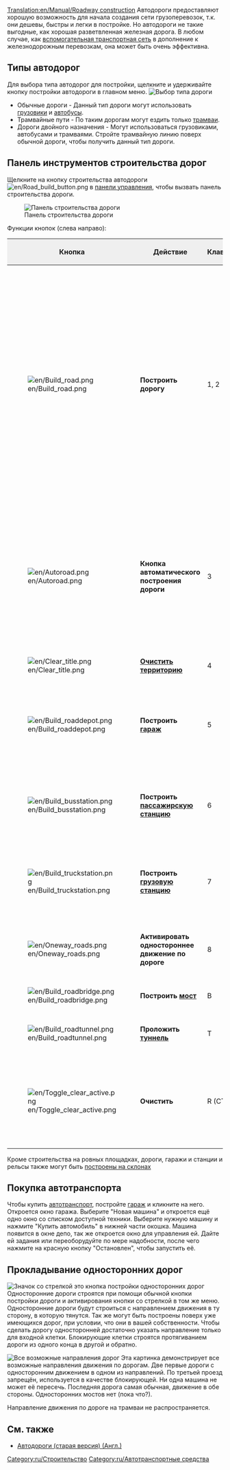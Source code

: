 [[Translation:en/Manual/Roadway construction]]
{{ru/Оглавление}}
Автодороги предоставляют хорошую возможность для начала создания сети грузоперевозок, т.к. они дешевы, быстры и легки в постройке. Но автодороги не такие выгодные, как хорошая разветвленная железная дорога. В любом случае, как  [[en/Manual/Feeder service|вспомогательная транспортная сеть]] в дополнение к железнодорожным перевозкам, она может быть очень эффективна. 

==Типы автодорог==
Для выбора типа автодорог для постройки, щелкните и удерживайте кнопку постройки автодороги в главном меню.
[[File:ru/Roadmenu.png|none|frame|Выбор типа дороги]]
* Обычные дороги - Данный тип дороги могут использовать [[ru/Manual/Автотранспорт|грузовики]] и [[ru/Manual/Base Set/Road Vehicles/Автобус|автобусы]].
* Трамвайные пути - По таким дорогам могут ездить только [[ru/Manual/Трамваи|трамваи]].
* Дороги двойного назначения - Могут использоваться грузовиками, автобусами и трамваями.  Стройте трамвайную линию поверх обычной дороги, чтобы получить данный тип дороги.

==Панель инструментов строительства дорог==
Щелкните на кнопку строительства автодороги [[File:en/Road build button.png]] в [[ru/Manual/Интерфейс игры#Панель управления|панели управления]], чтобы вызвать панель строительства дороги.

[[File:ru/Road construction.png|none|frame|Панель строительства дороги]]

Функции кнопок (слева направо):
{|border="2" width="auto" cellspacing="4" cellpadding="3" rules="all" style="margin:1em 1em 1em 0; border:solid 1px #AAAAAA;"
!width='46' style="background:#efefef;"|Кнопка
!width='150' style="background:#efefef;"|Действие
!style="background:#efefef;"|Клавиша
!style="background:#efefef;"|Описание
|-
|[[File:en/Build road.png]]
|'''Построить дорогу'''||1, 2||Строит дорогу в выбранном направлении; нужно щелкнуть на местности и тащить указатель. Замечание: работает с разрешением в половину клетки. Если вы щелкните на правую половину клетки и потащите вправо, то дорога начнется с половины клетки. То же самое относится и к концу клетки.
|-
|[[File:en/Autoroad.png]]||'''Кнопка автоматического построения дороги'''||3|| Очень эффективный инструмент для постройки дорог в любом направлении (может показаться довольно сложным поначалу). Если зажать Ctrl, то очень легко стирает дорогу. 
|-
|[[File:en/Clear title.png]]||'''[[ru/Manual/Ландшафтный дизайн|Очистить территорию]]'''||4||Сносит все на клетке.
|-
|[[File:en/Build roaddepot.png]]||'''Построить [[ru/Manual/Депо|гараж]]'''||5||Открывает окно постройки гаража с различной ориентацией по сторонам света.
|-
|[[File:en/Build busstation.png]]||'''Построить [[ru/Manual/Станции|пассажирскую станцию]]'''||6||Открывает окно для постройки автобусных остановок различной конфигурации.
|-
|[[File:en/Build truckstation.png]]||'''Построить [[ru/Manual/Станции|грузовую станцию]]'''||7||Открывает окно для постройки грузовых станций различной конфигурации.
|-
|[[File:en/Oneway roads.png]]||'''Активировать одностороннее движение по дороге'''||8||Позволяет создать дороги с односторонним движением.
|-
|[[File:en/Build roadbridge.png]]||'''Построить [[ru/Manual/Мосты|мост]]'''||B||Позволяет создать мост.
|-
|[[File:en/Build roadtunnel.png]]||'''Проложить [[ru/Manual/Туннели|туннель]]'''||T||Позволяет построить туннель.
|-
|[[File:en/Toggle clear active.png]]||'''Очистить'''||R (CTRL)||Выбрать другой инструмент и очистить этот участок. Состояние также меняется при нажатом Ctrl.
|}

Кроме строительства на ровных площадках, дороги, гаражи и станции и рельсы также могут быть [[ru/Archive/Manual/Settings/Строить на склонах|построены на склонах]]

==Покупка автотранспорта==
Чтобы купить [[ru/Manual/Автотранспорт|автотранспорт]], постройте [[ru/Manual/Депо|гараж]] и кликните на него. Откроется окно гаража. Выберите "Новая машина" и откроется ещё одно окно со списком доступной техники. Выберите нужную машину и нажмите "Купить автомобиль" в нижней части окошка. Машина появится в окне депо, так же откроется окно для управления ей. Дайте ей задания или переоборудуйте по мере надобности, после чего нажмите на красную кнопку "Остановлен", чтобы запустить её.

==Прокладывание односторонних дорог==
[[File:ru/Oneway.png|right|frame|Значок со стрелкой это кнопка постройки односторонних дорог]]
Односторонние дороги строятся при помощи обычной кнопки постройки дороги и активирования кнопки со стрелкой в том же меню. Односторонние дороги будут строиться с направлением движения в ту сторону, в которую тянутся. Так же могут быть построены поверх уже имеющихся дорог, при условии, что они в вашей собственности. Чтобы сделать дорогу односторонней достаточно указать направление только для входной клетки. Блокирующие клетки строятся протягиванием дороги из одного конца в другой и обратно.

[[File:en/Oneways.png|left|frame|Все возможные направления дорог]]
Эта картинка демонстрирует все возможные направления движения по дорогам. Две первые дороги с односторонним движением в одном из направлений. По третьей проезд запрещён, используется в качестве блокирующей. Ни одна машина не может её пересечь. Последняя дорога самая обычная, движение в обе стороны. Односторонних мостов нет (пока что?).

Направление движения по дороге на трамваи не распространяется.

==См. также==
*[[en/Archive/Manual/Road Construction (old)|Автодороги (старая версия) (Англ.)]]

[[Category:ru/Строительство]]
[[Category:ru/Автотранспортные средства]]